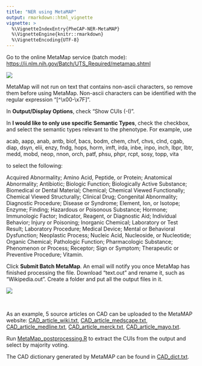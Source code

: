 ```yaml
---
title: "NER using MetaMAP"
output: rmarkdown::html_vignette
vignette: >
  %\VignetteIndexEntry{PheCAP-NER-MetaMAP}
  %\VignetteEngine{knitr::rmarkdown}
  %\VignetteEncoding{UTF-8}
---
```


Go to the online MetaMap service (batch mode): <https://ii.nlm.nih.gov/Batch/UTS_Required/metamap.shtml>

![](https://github.com/celehs/PheCAP/raw/master/include/img/Screenshot_MetaMap_Website.png)

MetaMap will not run on text that contains non-ascii characters, so remove them before using MetaMap. Non-ascii characters can be identified with the regular expression “[^\x00-\x7F]”.

In **Output/Display Options**, check “Show CUIs (-I)”.

In **I would like to only use specific Semantic Types**, check the checkbox, and select the semantic types relevant to the phenotype. For example, use 

acab, aapp, anab, antb, biof, bacs, bodm, chem, chvf, chvs, clnd, cgab, diap, dsyn, elii, enzy, fndg, hops, horm, imft, irda, inbe, inpo, inch, lbpr, lbtr, medd, mobd, neop, nnon, orch, patf, phsu, phpr, rcpt, sosy, topp, vita

to select the following:

Acquired Abnormality; Amino Acid, Peptide, or Protein; Anatomical Abnormality; Antibiotic; Biologic Function; Biologically Active Substance; Biomedical or Dental Material; Chemical; Chemical Viewed Functionally; Chemical Viewed Structurally; Clinical Drug; Congenital Abnormality; Diagnostic Procedure; Disease or Syndrome; Element, Ion, or Isotope; Enzyme; Finding; Hazardous or Poisonous Substance; Hormone; Immunologic Factor; Indicator, Reagent, or Diagnostic Aid; Individual Behavior; Injury or Poisoning; Inorganic Chemical; Laboratory or Test Result; Laboratory Procedure; Medical Device; Mental or Behavioral Dysfunction; Neoplastic Process; Nucleic Acid, Nucleoside, or Nucleotide; Organic Chemical; Pathologic Function; Pharmacologic Substance; Phenomenon or Process; Receptor; Sign or Symptom; Therapeutic or Preventive Procedure; Vitamin.

Click **Submit Batch MetaMap**. An email will notify you once MetaMap has finished processing the file. Download “text.out” and rename it, such as “Wikipedia.out”. Create a folder and put all the output files in it.

![](https://github.com/celehs/PheCAP/raw/master/include/img/Screenshot_MetaMap_WikiOutput.png)

<br>

As an example, 5 source articles on CAD can be uploaded to the MetaMAP website: 
<a href="https://github.com/celehs/PheCAP/raw/master/include/CAD_article_wiki.txt" download>CAD_article_wiki.txt</a>, 
<a href="https://github.com/celehs/PheCAP/raw/master/include/CAD_article_medscape.txt" download>CAD_article_medscape.txt</a>, 
<a href="https://github.com/celehs/PheCAP/raw/master/include/CAD_article_medline.txt" download>CAD_article_medline.txt</a>, 
<a href="https://github.com/celehs/PheCAP/raw/master/include/CAD_article_merck.txt" download>CAD_article_merck.txt</a>, 
<a href="https://github.com/celehs/PheCAP/raw/master/include/CAD_article_mayo.txt" download>CAD_article_mayo.txt</a>. 

Run <a href="https://github.com/celehs/PheCAP/raw/master/include/MetaMap_postprocessing.R" download>MetaMap_postprocessing.R</a> to extract the CUIs from the output and select by majority voting.

The CAD dictionary generated by MetaMAP can be found in <a href="https://github.com/celehs/PheCAP/raw/master/include/CAD_dict.txt" download>CAD_dict.txt</a>.
